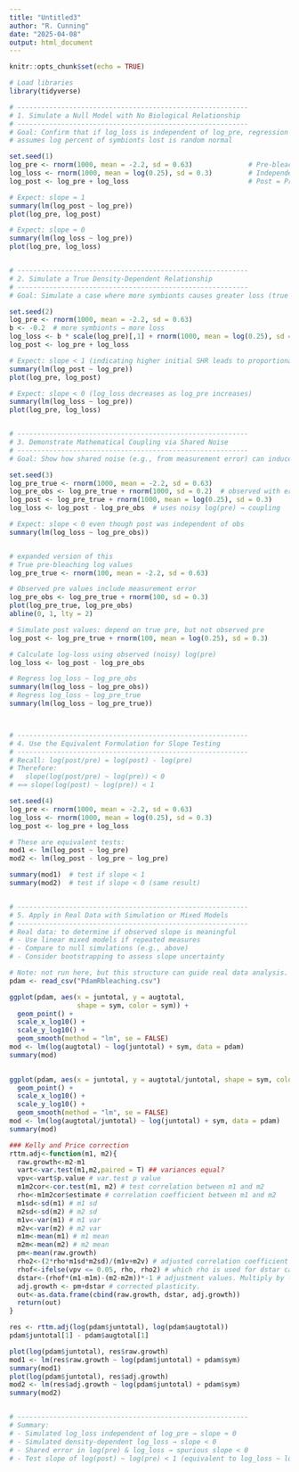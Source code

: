 ```yaml
---
title: "Untitled3"
author: "R. Cunning"
date: "2025-04-08"
output: html_document
---
```


```r
knitr::opts_chunk$set(echo = TRUE)
```

```r
# Load libraries
library(tidyverse)

# ----------------------------------------------------------
# 1. Simulate a Null Model with No Biological Relationship
# ----------------------------------------------------------
# Goal: Confirm that if log_loss is independent of log_pre, regression shows no spurious slope
# assumes log percent of symbionts lost is random normal

set.seed(1)
log_pre <- rnorm(1000, mean = -2.2, sd = 0.63)              # Pre-bleaching log SHR
log_loss <- rnorm(1000, mean = log(0.25), sd = 0.3)         # Independent log-loss
log_post <- log_pre + log_loss                              # Post = Pre + noise

# Expect: slope ≈ 1
summary(lm(log_post ~ log_pre))     
plot(log_pre, log_post)

# Expect: slope ≈ 0
summary(lm(log_loss ~ log_pre))
plot(log_pre, log_loss)


# ----------------------------------------------------------
# 2. Simulate a True Density-Dependent Relationship
# ----------------------------------------------------------
# Goal: Simulate a case where more symbionts causes greater loss (true relationship)

set.seed(2)
log_pre <- rnorm(1000, mean = -2.2, sd = 0.63)
b <- -0.2  # more symbionts → more loss
log_loss <- b * scale(log_pre)[,1] + rnorm(1000, mean = log(0.25), sd = 0.3)
log_post <- log_pre + log_loss

# Expect: slope < 1 (indicating higher initial SHR leads to proportionally greater loss)
summary(lm(log_post ~ log_pre))   
plot(log_pre, log_post)

# Expect: slope < 0 (log_loss decreases as log_pre increases)
summary(lm(log_loss ~ log_pre))  
plot(log_pre, log_loss)


# ----------------------------------------------------------
# 3. Demonstrate Mathematical Coupling via Shared Noise
# ----------------------------------------------------------
# Goal: Show how shared noise (e.g., from measurement error) can induce spurious slope

set.seed(3)
log_pre_true <- rnorm(1000, mean = -2.2, sd = 0.63)
log_pre_obs <- log_pre_true + rnorm(1000, sd = 0.2)  # observed with error
log_post <- log_pre_true + rnorm(1000, mean = log(0.25), sd = 0.3)
log_loss <- log_post - log_pre_obs  # uses noisy log(pre) → coupling

# Expect: slope < 0 even though post was independent of obs
summary(lm(log_loss ~ log_pre_obs))     


# expanded version of this
# True pre-bleaching log values
log_pre_true <- rnorm(100, mean = -2.2, sd = 0.63)

# Observed pre values include measurement error
log_pre_obs <- log_pre_true + rnorm(100, sd = 0.3)
plot(log_pre_true, log_pre_obs)
abline(0, 1, lty = 2)

# Simulate post values: depend on true pre, but not observed pre
log_post <- log_pre_true + rnorm(100, mean = log(0.25), sd = 0.3)

# Calculate log-loss using observed (noisy) log(pre)
log_loss <- log_post - log_pre_obs

# Regress log_loss ~ log_pre_obs
summary(lm(log_loss ~ log_pre_obs))
# Regress log_loss ~ log_pre_true
summary(lm(log_loss ~ log_pre_true))



# ----------------------------------------------------------
# 4. Use the Equivalent Formulation for Slope Testing
# ----------------------------------------------------------
# Recall: log(post/pre) = log(post) - log(pre)
# Therefore:
#   slope(log(post/pre) ~ log(pre)) < 0
# ⟺ slope(log(post) ~ log(pre)) < 1

set.seed(4)
log_pre <- rnorm(1000, mean = -2.2, sd = 0.63)
log_loss <- rnorm(1000, mean = log(0.25), sd = 0.3)
log_post <- log_pre + log_loss

# These are equivalent tests:
mod1 <- lm(log_post ~ log_pre)
mod2 <- lm(log_post - log_pre ~ log_pre)

summary(mod1)  # test if slope < 1
summary(mod2)  # test if slope < 0 (same result)


# ----------------------------------------------------------
# 5. Apply in Real Data with Simulation or Mixed Models
# ----------------------------------------------------------
# Real data: to determine if observed slope is meaningful
# - Use linear mixed models if repeated measures
# - Compare to null simulations (e.g., above)
# - Consider bootstrapping to assess slope uncertainty

# Note: not run here, but this structure can guide real data analysis.
pdam <- read_csv("PdamRbleaching.csv")

ggplot(pdam, aes(x = juntotal, y = augtotal, 
                 shape = sym, color = sym)) +
  geom_point() +
  scale_x_log10() +
  scale_y_log10() +
  geom_smooth(method = "lm", se = FALSE)
mod <- lm(log(augtotal) ~ log(juntotal) + sym, data = pdam)
summary(mod)
  

ggplot(pdam, aes(x = juntotal, y = augtotal/juntotal, shape = sym, color = sym)) +
  geom_point() +
  scale_x_log10() +
  scale_y_log10() +
  geom_smooth(method = "lm", se = FALSE)
mod <- lm(log(augtotal/juntotal) ~ log(juntotal) + sym, data = pdam)
summary(mod)

### Kelly and Price correction
rttm.adj<-function(m1, m2){
  raw.growth<-m2-m1
  vart<-var.test(m1,m2,paired = T) ## variances equal? 
  vpv<-vart$p.value # var.test p value
  m1m2cor<-cor.test(m1, m2) # test correlation between m1 and m2 
  rho<-m1m2cor$estimate # correlation coefficient between m1 and m2 
  m1sd<-sd(m1) # m1 sd
  m2sd<-sd(m2) # m2 sd
  m1v<-var(m1) # m1 var
  m2v<-var(m2) # m2 var
  m1m<-mean(m1) # m1 mean
  m2m<-mean(m2) # m2 mean
  pm<-mean(raw.growth)
  rho2<-(2*rho*m1sd*m2sd)/(m1v+m2v) # adjusted correlation coefficient used if variances are equal
  rhof<-ifelse(vpv <= 0.05, rho, rho2) # which rho is used for dstar calculation is based on variance comparison
  dstar<-(rhof*(m1-m1m)-(m2-m2m))*-1 # adjustment values. Multiply by -1 to flip sign because Kelly and Price based on plasticity as m1-m2, not m2-m1 as in most thermal tolerance estimates
  adj.growth <- pm+dstar # corrected plasticity. 
  out<-as.data.frame(cbind(raw.growth, dstar, adj.growth)) 
  return(out)
}

res <- rttm.adj(log(pdam$juntotal), log(pdam$augtotal))
pdam$juntotal[1] - pdam$augtotal[1]

plot(log(pdam$juntotal), res$raw.growth)
mod1 <- lm(res$raw.growth ~ log(pdam$juntotal) + pdam$sym)
summary(mod1)
plot(log(pdam$juntotal), res$adj.growth)
mod2 <- lm(res$adj.growth ~ log(pdam$juntotal) + pdam$sym)
summary(mod2)


# ----------------------------------------------------------
# Summary:
# - Simulated log_loss independent of log_pre → slope ≈ 0
# - Simulated density-dependent log_loss → slope < 0
# - Shared error in log(pre) & log_loss → spurious slope < 0
# - Test slope of log(post) ~ log(pre) < 1 (equivalent to log_loss ~ log_pre < 0)

```

